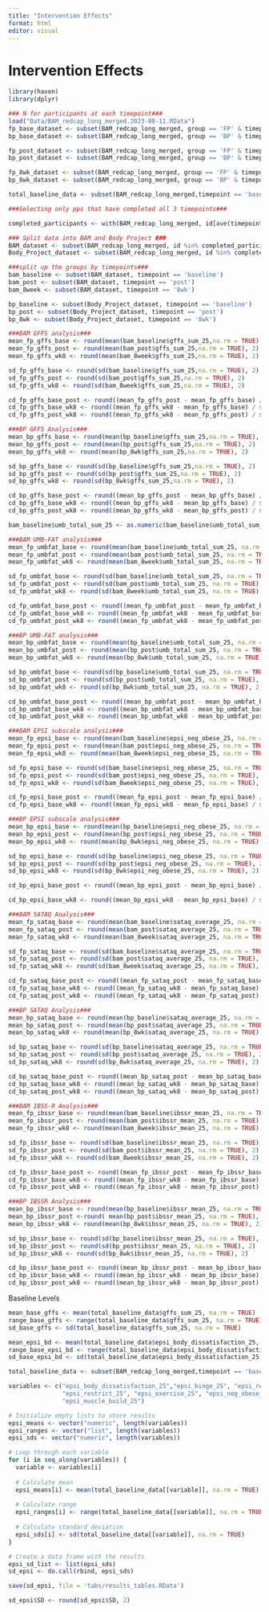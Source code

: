 ```yaml
---
title: "Intervention Effects"
format: html
editor: visual
---
```


# Intervention Effects

```r
library(haven)
library(dplyr)
```

```r
### N for participants at each timepoint###
load("Data/BAM_redcap_long_merged.2023-08-11.RData")
fp_base_dataset <- subset(BAM_redcap_long_merged, group == 'FP' & timepoint == 'baseline')
bp_base_dataset <- subset(BAM_redcap_long_merged, group == 'BP' & timepoint == 'baseline')

fp_post_dataset <- subset(BAM_redcap_long_merged, group == 'FP' & timepoint == 'post')
bp_post_dataset <- subset(BAM_redcap_long_merged, group == 'BP' & timepoint == 'post')

fp_8wk_dataset <- subset(BAM_redcap_long_merged, group == 'FP' & timepoint == '8wk')
bp_8wk_dataset <- subset(BAM_redcap_long_merged, group == 'BP' & timepoint == '8wk')

total_baseline_data <- subset(BAM_redcap_long_merged,timepoint == 'baseline')

###Selecting only pps that have completed all 3 timepoints###

completed_participants <- with(BAM_redcap_long_merged, id[ave(timepoint, id, FUN = function(x) length(unique(x))) == 3])

### Split data into BAM and Body Project ###
BAM_dataset <- subset(BAM_redcap_long_merged, id %in% completed_participants & group == 'FP')
Body_Project_dataset <- subset(BAM_redcap_long_merged, id %in% completed_participants & group == 'BP')

###split up the groups by timepoints###
bam_baseline <- subset(BAM_dataset, timepoint == 'baseline')
bam_post <- subset(BAM_dataset, timepoint == 'post')
bam_8week <- subset(BAM_dataset, timepoint == '8wk')

bp_baseline <- subset(Body_Project_dataset, timepoint == 'baseline')
bp_post <- subset(Body_Project_dataset, timepoint == 'post')
bp_8wk <- subset(Body_Project_dataset, timepoint == '8wk')

```

```r
###BAM GFFS analysis###
mean_fp_gffs_base <- round(mean(bam_baseline$gffs_sum_25,na.rm = TRUE), 2)
mean_fp_gffs_post <- round(mean(bam_post$gffs_sum_25,na.rm = TRUE), 2)
mean_fp_gffs_wk8 <- round(mean(bam_8week$gffs_sum_25,na.rm = TRUE), 2)

sd_fp_gffs_base <- round(sd(bam_baseline$gffs_sum_25,na.rm = TRUE), 2)
sd_fp_gffs_post <- round(sd(bam_post$gffs_sum_25,na.rm = TRUE), 2)
sd_fp_gffs_wk8 <- round(sd(bam_8week$gffs_sum_25,na.rm = TRUE), 2)

cd_fp_gffs_base_post <- round((mean_fp_gffs_post - mean_fp_gffs_base) / sqrt((sd_fp_gffs_base^2 + sd_fp_gffs_post^2) / 2), 2)
cd_fp_gffs_base_wk8 <- round((mean_fp_gffs_wk8 - mean_fp_gffs_base) / sqrt((sd_fp_gffs_base^2 + sd_fp_gffs_wk8^2) / 2), 2)
cd_fp_gffs_post_wk8 <- round((mean_fp_gffs_wk8 - mean_fp_gffs_post) / sqrt((sd_fp_gffs_post^2 + sd_fp_gffs_wk8^2) / 2), 2)

###BP GFFS Analysis###
mean_bp_gffs_base <- round(mean(bp_baseline$gffs_sum_25,na.rm = TRUE), 2)
mean_bp_gffs_post <- round(mean(bp_post$gffs_sum_25,na.rm = TRUE), 2)
mean_bp_gffs_wk8 <- round(mean(bp_8wk$gffs_sum_25,na.rm = TRUE), 2)

sd_bp_gffs_base <- round(sd(bp_baseline$gffs_sum_25,na.rm = TRUE), 2)
sd_bp_gffs_post <- round(sd(bp_post$gffs_sum_25,na.rm = TRUE), 2)
sd_bp_gffs_wk8 <- round(sd(bp_8wk$gffs_sum_25,na.rm = TRUE), 2)

cd_bp_gffs_base_post <- round((mean_bp_gffs_post - mean_bp_gffs_base) / sqrt((sd_bp_gffs_base^2 + sd_bp_gffs_post^2) / 2), 2)
cd_bp_gffs_base_wk8 <- round((mean_bp_gffs_wk8 - mean_bp_gffs_base) / sqrt((sd_bp_gffs_base^2 + sd_bp_gffs_wk8^2) / 2), 2)
cd_bp_gffs_post_wk8 <- round((mean_bp_gffs_wk8 - mean_bp_gffs_post) / sqrt((sd_bp_gffs_post^2 + sd_bp_gffs_wk8^2) / 2), 2)
```

```r
bam_baseline$umb_total_sum_25 <- as.numeric(bam_baseline$umb_total_sum_25)

###BAM UMB-FAT analysis###
mean_fp_umbfat_base <- round(mean(bam_baseline$umb_total_sum_25, na.rm = TRUE), 2)
mean_fp_umbfat_post <- round(mean(bam_post$umb_total_sum_25, na.rm = TRUE), 2)
mean_fp_umbfat_wk8 <- round(mean(bam_8week$umb_total_sum_25, na.rm = TRUE), 2)

sd_fp_umbfat_base <- round(sd(bam_baseline$umb_total_sum_25, na.rm = TRUE), 2)
sd_fp_umbfat_post <- round(sd(bam_post$umb_total_sum_25, na.rm = TRUE), 2)
sd_fp_umbfat_wk8 <- round(sd(bam_8week$umb_total_sum_25, na.rm = TRUE), 2)

cd_fp_umbfat_base_post <- round((mean_fp_umbfat_post - mean_fp_umbfat_base) / sqrt((sd_fp_umbfat_base^2 + sd_fp_umbfat_post^2) / 2), 2)
cd_fp_umbfat_base_wk8 <- round((mean_fp_umbfat_wk8 - mean_fp_umbfat_base) / sqrt((sd_fp_umbfat_base^2 + sd_fp_umbfat_wk8^2) / 2), 2)
cd_fp_umbfat_post_wk8 <- round((mean_fp_umbfat_wk8 - mean_fp_umbfat_post) / sqrt((sd_fp_umbfat_post^2 + sd_fp_umbfat_wk8^2) / 2), 2)

###BP UMB-FAT analysis###
mean_bp_umbfat_base <- round(mean(bp_baseline$umb_total_sum_25, na.rm = TRUE), 2)
mean_bp_umbfat_post <- round(mean(bp_post$umb_total_sum_25, na.rm = TRUE), 2)
mean_bp_umbfat_wk8 <- round(mean(bp_8wk$umb_total_sum_25, na.rm = TRUE), 2)

sd_bp_umbfat_base <- round(sd(bp_baseline$umb_total_sum_25, na.rm = TRUE), 2)
sd_bp_umbfat_post <- round(sd(bp_post$umb_total_sum_25, na.rm = TRUE), 2)
sd_bp_umbfat_wk8 <- round(sd(bp_8wk$umb_total_sum_25, na.rm = TRUE), 2)

cd_bp_umbfat_base_post <- round((mean_bp_umbfat_post - mean_bp_umbfat_base) / sqrt((sd_bp_umbfat_base^2 + sd_bp_umbfat_post^2) / 2), 2)
cd_bp_umbfat_base_wk8 <- round((mean_bp_umbfat_wk8 - mean_bp_umbfat_base) / sqrt((sd_bp_umbfat_base^2 + sd_bp_umbfat_wk8^2) / 2), 2)
cd_bp_umbfat_post_wk8 <- round((mean_bp_umbfat_wk8 - mean_bp_umbfat_post) / sqrt((sd_bp_umbfat_post^2 + sd_bp_umbfat_wk8^2) / 2), 2)
```

```r
###BAM EPSI subscale analysis###
mean_fp_epsi_base <- round(mean(bam_baseline$epsi_neg_obese_25, na.rm = TRUE), 2)
mean_fp_epsi_post <- round(mean(bam_post$epsi_neg_obese_25, na.rm = TRUE), 2)
mean_fp_epsi_wk8 <- round(mean(bam_8week$epsi_neg_obese_25, na.rm = TRUE), 2)

sd_fp_epsi_base <- round(sd(bam_baseline$epsi_neg_obese_25, na.rm = TRUE), 2)
sd_fp_epsi_post <- round(sd(bam_post$epsi_neg_obese_25, na.rm = TRUE), 2)
sd_fp_epsi_wk8 <- round(sd(bam_8week$epsi_neg_obese_25, na.rm = TRUE), 2)

cd_fp_epsi_base_post <- round((mean_fp_epsi_post - mean_fp_epsi_base) / sqrt((sd_fp_epsi_base^2 + sd_fp_epsi_post^2) / 2), 2)
cd_fp_epsi_base_wk8 <- round((mean_fp_epsi_wk8 - mean_fp_epsi_base) / sqrt((sd_fp_epsi_base^2 + sd_fp_epsi_wk8^2) / 2), 2)

###BP EPSI subscale analysis###
mean_bp_epsi_base <- round(mean(bp_baseline$epsi_neg_obese_25, na.rm = TRUE), 2)
mean_bp_epsi_post <- round(mean(bp_post$epsi_neg_obese_25, na.rm = TRUE), 2)
mean_bp_epsi_wk8 <- round(mean(bp_8wk$epsi_neg_obese_25, na.rm = TRUE), 2)

sd_bp_epsi_base <- round(sd(bp_baseline$epsi_neg_obese_25, na.rm = TRUE), 2)
sd_bp_epsi_post <- round(sd(bp_post$epsi_neg_obese_25, na.rm = TRUE), 2)
sd_bp_epsi_wk8 <- round(sd(bp_8wk$epsi_neg_obese_25, na.rm = TRUE), 2)

cd_bp_epsi_base_post <- round((mean_bp_epsi_post - mean_bp_epsi_base) / sqrt((sd_bp_epsi_base^2 + sd_bp_epsi_post^2) / 2), 2)

cd_bp_epsi_base_wk8 <- round((mean_bp_epsi_wk8 - mean_bp_epsi_base) / sqrt((sd_bp_epsi_base^2 + sd_bp_epsi_wk8^2) / 2), 2)
```

```r
###BAM SATAQ Analysis###
mean_fp_sataq_base <- round(mean(bam_baseline$sataq_average_25, na.rm = TRUE), 2)
mean_fp_sataq_post <- round(mean(bam_post$sataq_average_25, na.rm = TRUE), 2)
mean_fp_sataq_wk8 <- round(mean(bam_8week$sataq_average_25, na.rm = TRUE), 2)

sd_fp_sataq_base <- round(sd(bam_baseline$sataq_average_25, na.rm = TRUE), 2)
sd_fp_sataq_post <- round(sd(bam_post$sataq_average_25, na.rm = TRUE), 2)
sd_fp_sataq_wk8 <- round(sd(bam_8week$sataq_average_25, na.rm = TRUE), 2)

cd_fp_sataq_base_post <- round((mean_fp_sataq_post - mean_fp_sataq_base) / sqrt((sd_fp_sataq_base^2 + sd_fp_sataq_post^2) / 2), 2)
cd_fp_sataq_base_wk8 <- round((mean_fp_sataq_wk8 - mean_fp_sataq_base) / sqrt((sd_fp_sataq_base^2 + sd_fp_sataq_wk8^2) / 2), 2)
cd_fp_sataq_post_wk8 <- round((mean_fp_sataq_wk8 - mean_fp_sataq_post) / sqrt((sd_fp_sataq_post^2 + sd_fp_sataq_wk8^2) / 2), 2)

###BP SATAQ Analysis###
mean_bp_sataq_base <- round(mean(bp_baseline$sataq_average_25, na.rm = TRUE), 2)
mean_bp_sataq_post <- round(mean(bp_post$sataq_average_25, na.rm = TRUE), 2)
mean_bp_sataq_wk8 <- round(mean(bp_8wk$sataq_average_25, na.rm = TRUE), 2)

sd_bp_sataq_base <- round(sd(bp_baseline$sataq_average_25, na.rm = TRUE), 2)
sd_bp_sataq_post <- round(sd(bp_post$sataq_average_25, na.rm = TRUE), 2)
sd_bp_sataq_wk8 <- round(sd(bp_8wk$sataq_average_25, na.rm = TRUE), 2)

cd_bp_sataq_base_post <- round((mean_bp_sataq_post - mean_bp_sataq_base) / sqrt((sd_bp_sataq_base^2 + sd_bp_sataq_post^2) / 2), 2)
cd_bp_sataq_base_wk8 <- round((mean_bp_sataq_wk8 - mean_bp_sataq_base) / sqrt((sd_bp_sataq_base^2 + sd_bp_sataq_wk8^2) / 2), 2)
cd_bp_sataq_post_wk8 <- round((mean_bp_sataq_wk8 - mean_bp_sataq_post) / sqrt((sd_bp_sataq_post^2 + sd_bp_sataq_wk8^2) / 2), 2)
```

```r
###BAM IBSS-R Analysis###
mean_fp_ibssr_base <- round(mean(bam_baseline$ibssr_mean_25, na.rm = TRUE), 2)
mean_fp_ibssr_post <- round(mean(bam_post$ibssr_mean_25, na.rm = TRUE), 2)
mean_fp_ibssr_wk8 <- round(mean(bam_8week$ibssr_mean_25, na.rm = TRUE), 2)

sd_fp_ibssr_base <- round(sd(bam_baseline$ibssr_mean_25, na.rm = TRUE), 2)
sd_fp_ibssr_post <- round(sd(bam_post$ibssr_mean_25, na.rm = TRUE), 2)
sd_fp_ibssr_wk8 <- round(sd(bam_8week$ibssr_mean_25, na.rm = TRUE), 2)

cd_fp_ibssr_base_post <- round((mean_fp_ibssr_post - mean_fp_ibssr_base) / sqrt((sd_fp_ibssr_base^2 + sd_fp_ibssr_post^2) / 2), 2)
cd_fp_ibssr_base_wk8 <- round((mean_fp_ibssr_wk8 - mean_fp_ibssr_base) / sqrt((sd_fp_ibssr_base^2 + sd_fp_ibssr_wk8^2) / 2), 2)
cd_fp_ibssr_post_wk8 <- round((mean_fp_ibssr_wk8 - mean_fp_ibssr_post) / sqrt((sd_fp_ibssr_post^2 + sd_fp_ibssr_wk8^2) / 2), 2)

###BP IBSSR Analysis###
mean_bp_ibssr_base <- round(mean(bp_baseline$ibssr_mean_25, na.rm = TRUE), 2)
mean_bp_ibssr_post <-round( mean(bp_post$ibssr_mean_25, na.rm = TRUE), 2)
mean_bp_ibssr_wk8 <- round(mean(bp_8wk$ibssr_mean_25, na.rm = TRUE), 2)

sd_bp_ibssr_base <- round(sd(bp_baseline$ibssr_mean_25, na.rm = TRUE), 2)
sd_bp_ibssr_post <- round(sd(bp_post$ibssr_mean_25, na.rm = TRUE), 2)
sd_bp_ibssr_wk8 <- round(sd(bp_8wk$ibssr_mean_25, na.rm = TRUE), 2)

cd_bp_ibssr_base_post <- round((mean_bp_ibssr_post - mean_bp_ibssr_base) / sqrt((sd_bp_ibssr_base^2 + sd_bp_ibssr_post^2) / 2), 2)
cd_bp_ibssr_base_wk8 <- round((mean_bp_ibssr_wk8 - mean_bp_ibssr_base) / sqrt((sd_bp_ibssr_base^2 + sd_bp_ibssr_wk8^2) / 2), 2)
cd_bp_ibssr_post_wk8 <- round((mean_bp_ibssr_wk8 - mean_bp_ibssr_post) / sqrt((sd_bp_ibssr_post^2 + sd_bp_ibssr_wk8^2) / 2), 2)
```

Baseline Levels

```r
mean_base_gffs <- mean(total_baseline_data$gffs_sum_25, na.rm = TRUE)
range_base_gffs <- range(total_baseline_data$gffs_sum_25, na.rm = TRUE)
sd_base_gffs <- sd(total_baseline_data$gffs_sum_25, na.rm = TRUE)
```

```r
mean_epsi_bd <- mean(total_baseline_data$epsi_body_dissatisfaction_25, na.rm = TRUE)
range_base_epsi_bd <- range(total_baseline_data$epsi_body_dissatisfaction_25, na.rm = TRUE)
sd_base_epsi_bd <- sd(total_baseline_data$epsi_body_dissatisfaction_25, na.rm = TRUE)
```

```r
total_baseline_data <- subset(BAM_redcap_long_merged,timepoint == 'baseline')

variables <- c("epsi_body_dissatisfaction_25","epsi_binge_25", "epsi_restraint_25", "epsi_purging_25",
               "epsi_restrict_25", "epsi_exercise_25", "epsi_neg_obese_25",
               "epsi_muscle_build_25")

# Initialize empty lists to store results
epsi_means <- vector("numeric", length(variables))
epsi_ranges <- vector("list", length(variables))
epsi_sds <- vector("numeric", length(variables))

# Loop through each variable
for (i in seq_along(variables)) {
  variable <- variables[i]
  
  # Calculate mean
  epsi_means[i] <- mean(total_baseline_data[[variable]], na.rm = TRUE)
  
  # Calculate range
  epsi_ranges[i] <- range(total_baseline_data[[variable]], na.rm = TRUE)
  
  # Calculate standard deviation
  epsi_sds[i] <- sd(total_baseline_data[[variable]], na.rm = TRUE)
}

# Create a data frame with the results
epsi_sd_list <- list(epsi_sds)
sd_epsi <- do.call(rbind, epsi_sds)

save(sd_epsi, file = 'tabs/results_tables.RData')

sd_epsi$SD <- round(sd_epsi$SD, 2)
```
